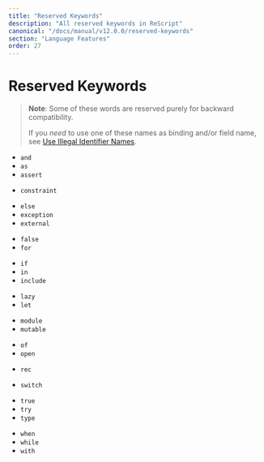 ```yaml
---
title: "Reserved Keywords"
description: "All reserved keywords in ReScript"
canonical: "/docs/manual/v12.0.0/reserved-keywords"
section: "Language Features"
order: 27
---
```


# Reserved Keywords

> **Note**: Some of these words are reserved purely for backward compatibility.
>
> If you _need_ to use one of these names as binding and/or field name, see [Use Illegal Identifier Names](use-illegal-identifier-names.md).

- `and`
- `as`
- `assert`

<!-- - `begin` -->

<!-- - `class` -->

- `constraint`

<!-- - `do` -->
<!-- - `done` -->

- `else`
  <!-- - `end` -->
  <!-- - `esfun` -->
- `exception`
- `external`

* `false`
* `for`
  <!-- - `fun` -->
  <!-- - `function` -->
  <!-- - `functor` -->

- `if`
- `in`
- `include`
  <!-- - `inherit` -->
  <!-- - `initializer` -->

* `lazy`
* `let`

- `module`
- `mutable`

<!-- - `new` -->
<!-- - `nonrec` -->

<!-- - `object` -->

- `of`
- `open`
  <!-- - `or` -->

<!-- - `pri` -->
<!-- - `pub` -->

- `rec`

<!-- - `sig` -->
<!-- - `struct` -->

- `switch`

<!-- - `then` -->

- `true`
- `try`
- `type`

<!-- - `val` -->
<!-- - `virtual` -->

- `when`
- `while`
- `with`
